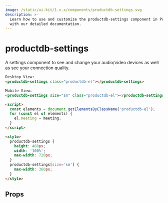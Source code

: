```yaml
---
image: /static/ui-kit/1.x.x/components/productdb-settings.svg
description: >-
  Learn how to use and customize the productdb-settings component in ProductDB's UI Kit
  with our detailed documentation.
---
```


# productdb-settings

A settings component to see and change your audio/video devices
as well as see your connection quality.

```html
Desktop View:
<productdb-settings class="productdb-el"></productdb-settings>

Mobile View:
<productdb-settings size="sm" class="productdb-el"></productdb-settings>

<script>
  const elements = document.getElementsByClassName('productdb-el');
  for (const el of elements) {
    el.meeting = meeting;
  }
</script>

<style>
  productdb-settings {
    height: 480px;
    width: '100%';
    max-width: 720px;
  }
  productdb-settings[size='sm'] {
    max-width: 360px;
  }
</style>
```

## Props

<PropsTable of="productdb-settings" />

<head>
  <title>UI Kit productdb-settings</title>
</head>
